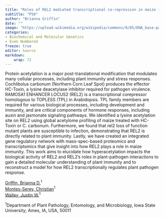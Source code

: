 ```yaml
---
title: "Roles of REL2 mediated transcriptional co-repression in maize immunity"
subtitle: "P50"
author: "Brianna Griffin"
date: ""
image: "https://upload.wikimedia.org/wikipedia/commons/0/05/DNA_base-pair_diagram.jpg"
categories: 
- Biochemical and Molecular Genetics
- Even Numbered
freeze: true
editor: source
markdown: 
    wrap: 72
---
```


Protein acetylation is a major post-translational modification that modulates many cellular processes, including plant immunity and stress responses. Cochlibolus carbonum (Northern Corn Leaf Spot) produces the effector HC-Toxin, a lysine deacetylase inhibitor required for pathogen virulence. RAMOSA1 ENHANCER LOCUS2 (REL2) is a transcriptional corepressor homologous to TOPLESS (TPL) in Arabidopsis. TPL family members are required for various biological processes, including development and immunity, and are critical components of hormone responses, including auxin and jasmonate signaling pathways. We identified a lysine acetylation site on REL2 using global acetylome profiling of maize treated with HC-Toxin or C. carbonum. Furthermore, we found that rel2 loss of function mutant plants are susceptible to infection, demonstrating that REL2 is directly related to plant immunity. Lastly, we have created an integrated gene regulatory network with mass-spec-based proteomics and transcriptomics that give insight into how REL2 plays a role in maize immunity. This work aims to elucidate how hyperacetylation impacts the biological activity of REL2 and REL2’s roles in plant-pathogen interactions to gain a detailed molecular understanding of plant immunity and to reconstruct a model for how REL2 transcriptionally regulates plant pathogen response.

<a href='mailto:bdg@iastate.edu'>Griffin, Brianna D.</a><sup>1</sup><br><a href='mailto:chrisfm@iastate.edu'>Montes-Serey, Christian</a><sup>1</sup><br><a href='mailto:jwalley@iastate.edu'>Walley, Justin W.</a><sup>1</sup><br>

<sup>1</sup>Department of Plant Pathology, Entomology, and Microbiology, Iowa State University; Ames, IA, USA, 50011<br>